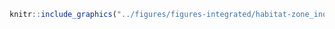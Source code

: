 <!-- #### Habitats - Zones inondables {-} -->


<!-- -------------------------------------------------- -->

```r
knitr::include_graphics("../figures/figures-integrated/habitat-zone_inondable.png")
```

<br>
